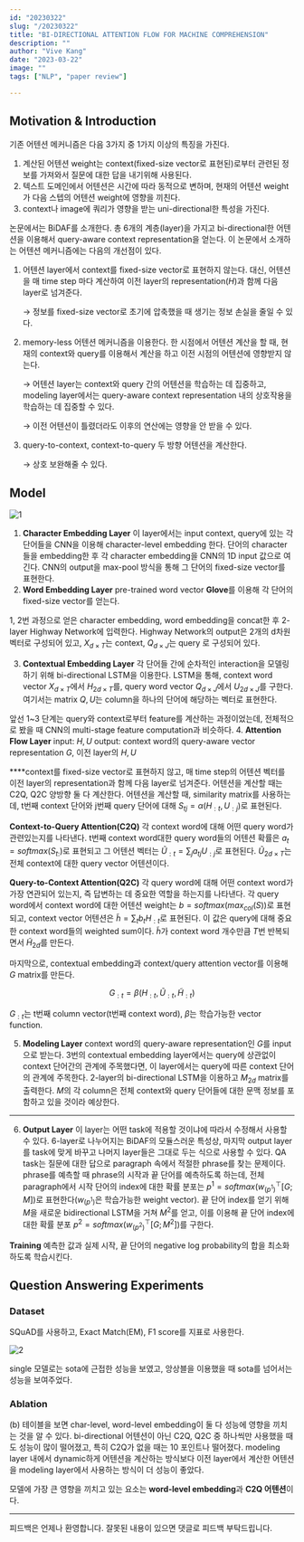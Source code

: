 ```yaml
---
id: "20230322"
slug: "/20230322"
title: "BI-DIRECTIONAL ATTENTION FLOW FOR MACHINE COMPREHENSION"
description: ""
author: "Vive Kang"
date: "2023-03-22"
image: ""
tags: ["NLP", "paper review"]

---
```

## Motivation & Introduction

기존 어텐션 메커니즘은 다음 3가지 중 1가지 이상의 특징을 가진다.

1. 계산된 어텐션 weight는 context(fixed-size vector로 표현된)로부터 관련된 정보를 가져와서 질문에 대한 답을 내기위해 사용된다.
2. 텍스트 도메인에서 어텐션은 시간에 따라 동적으로 변하며, 현재의 어텐션 weight가 다음 스텝의 어텐션 weight에 영향을 끼친다.
3. context나 image에 쿼리가 영향을 받는 uni-directional한 특성을 가진다.

논문에서는 BiDAF를 소개한다. 총 6개의 계층(layer)을 가지고 bi-directional한 어텐션을 이용해서 query-aware context representation을 얻는다. 이 논문에서 소개하는 어텐션 메커니즘에는 다음의 개선점이 있다.

1. 어텐션 layer에서 context를 fixed-size vector로 표현하지 않는다. 대신, 어텐션을 매 time step 마다 계산하여 이전 layer의 representation($H$)과 함께 다음 layer로 넘겨준다.
    
    → 정보를 fixed-size vector로 초기에 압축했을 때 생기는 정보 손실을 줄일 수 있다.
    
2. memory-less 어텐션 메커니즘을 이용한다. 한 시점에서 어텐션 계산을 할 때, 현재의 context와 query를 이용해서 계산을 하고 이전 시점의 어텐션에 영향받지 않는다.
    
    → 어텐션 layer는 context와 query 간의 어텐션을 학습하는 데 집중하고, modeling layer에서는 query-aware context representation 내의 상호작용을 학습하는 데 집중할 수 있다.
    
    → 이전 어텐션이 틀렸더라도 이후의 연산에는 영향을 안 받을 수 있다.
    
3. query-to-context, context-to-query 두 방향 어텐션을 계산한다.
    
    → 상호 보완해줄 수 있다.
    

## Model

![1](../blogImage/12-1.png)

1. **Character Embedding Layer**
이 layer에서는 input context, query에 있는 각 단어들을 CNN을 이용해 character-level embedding 한다. 단어의 character들을 embedding한 후 각 character embedding을 CNN의 1D input 값으로 여긴다. CNN의 output을 max-pool 방식을 통해 그 단어의 fixed-size vector를 표현한다.
2. **Word Embedding Layer**
pre-trained word vector **Glove**를 이용해 각 단어의 fixed-size vector를 얻는다.

1, 2번 과정으로 얻은 character embedding, word embedding을 concat한 후 2-layer Highway Network에 입력한다. Highway Network의 output은 2개의 d차원 벡터로 구성되어 있고, $X_{d\times T}$는 context, $Q_{d\times J}$는 query 로 구성되어 있다.
        
3. **Contextual Embedding Layer**
각 단어들 간에 순차적인 interaction을 모델링하기 위해 bi-directional LSTM을 이용한다. LSTM을 통해, context word vector $X_{d\times T}$에서 $H_{2d\times T}$를, query word vector $Q_{d\times J}$에서 $U_{2d\times J}$를 구한다. 여기서는 matrix $Q, U$는 column을 하나의 단어에 해당하는 벡터로 표현한다.

앞선 1~3 단계는 query와 context로부터 feature를 계산하는 과정이었는데, 전체적으로 봤을 때 CNN의 multi-stage feature computation과 비슷하다.
4. **Attention Flow Layer**
input: $H, U$
output: context word의 query-aware vector representation $G$, 이전 layer의 $H, U$

****context를 fixed-size vector로 표현하지 않고, 매 time step의 어텐션 벡터를 이전 layer의 representation과 함께 다음 layer로 넘겨준다.
어텐션을 계산할 때는 C2Q, Q2C 양방향 둘 다 계산한다. 어텐션을 계산할 때, similarity matrix를 사용하는데, t번째 context 단어와 j번째 query 단어에 대해 $S_{tj}=\alpha(H_{:t},U_{:j})$로 표현된다.
 
**Context-to-Query Attention(C2Q)**
각 context word에 대해 어떤 query word가 관련있는지를 나타낸다. t번째 context word대한 query word들의 어텐션 확률은 $a_t=softmax(S_{t:})$로 표현되고 그 어텐션 벡터는 $\tilde{U}_{:t}=\sum_ja_{tj}U_{:j}$로 표현된다. $\tilde{U}_{2d\times T}$는 전체 context에 대한 query vector 어텐션이다.

**Query-to-Context Attention(Q2C)**
각 query word에 대해 어떤 context word가 가장 연관되어 있는지, 즉 답변하는 데 중요한 역할을 하는지를 나타낸다. 각 query word에서 context word에 대한 어텐션 weight는 $b=softmax(max_{col}(S))$로 표현되고, context vector 어텐션은 $\tilde{h}=\sum_tb_tH_{:t}$로 표현된다. 이 값은 query에 대해 중요한 context word들의 weighted sum이다. $\tilde{h}$가 context word 개수만큼 $T$번 반복되면서 $\tilde{H}_{2d}$를 만든다.

마지막으로, contextual embedding과 context/query attention vector를 이용해 $G$ matrix를 만든다.
    
$$
G_{:t}=\beta(H_{:t}, \tilde{U}_{:t}, \tilde{H}_{:t})
$$

$G_{:t}$는 t번째 column vector(t번째 context word), $\beta$는 학습가능한 vector function.
    
5. **Modeling Layer**
context word의 query-aware representation인 $G$를 input으로 받는다. 3번의 contextual embedding layer에서는 query에 상관없이 context 단어간의 관계에 주목했다면, 이 layer에서는 query에 따른 context 단어의 관계에 주목한다.
2-layer의 bi-directional LSTM을 이용하고 $M_{2d}$ matrix를 출력한다. $M$의 각 column은 전체 context와 query 단어들에 대한 문맥 정보를 포함하고 있을 것이라 예상한다.
****
6. **Output Layer**
이 layer는 어떤 task에 적용할 것이냐에 따라서 수정해서 사용할 수 있다. 6-layer로 나누어지는 BiDAF의 모듈스러운 특성상, 마지막 output layer를 task에 맞게 바꾸고 나머지 layer들은 그대로 두는 식으로 사용할 수 있다. 
QA task는 질문에 대한 답으로 paragraph 속에서 적절한 phrase를 찾는 문제이다. phrase를 예측할 때 phrase의 시작과 끝 단어를 예측하도록 하는데, 전체 paragraph에서 시작 단어의 index에 대한 확률 분포는 $p^1=softmax(w_{(p^1)}^{\top}[G;M])$로 표현한다($w_{(p^1)}$은 학습가능한 weight vector). 끝 단어 index를 얻기 위해 $M$을 새로운 bidirectional LSTM을 거쳐 $M^2$를 얻고, 이를 이용해 끝 단어 index에 대한 확률 분포  $p^2=softmax(w_{(p^2)}^{\top}[G;M^2])$를 구한다.

**Training**
예측한 값과 실제 시작, 끝 단어의 negative log probability의 합을 최소화하도록 학습시킨다.

## Question Answering Experiments

### Dataset

SQuAD를 사용하고, Exact Match(EM), F1 score를 지표로 사용한다. 

![2](../blogImage/12-2.png)

single 모델로는 sota에 근접한 성능을 보였고, 앙상블을 이용했을 때 sota를 넘어서는 성능을 보여주었다.

### Ablation

(b) 테이블을 보면 char-level, word-level embedding이 둘 다 성능에 영향을 끼치는 것을 알 수 있다. bi-directional 어텐션이 아닌 C2Q, Q2C 중 하나씩만 사용했을 때도 성능이 많이 떨어졌고, 특히 C2Q가 없을 때는 10 포인트나 떨어졌다. modeling layer 내에서 dynamic하게 어텐션을 계산하는 방식보다 이전 layer에서 계산한 어텐션을 modeling layer에서 사용하는 방식이 더 성능이 좋았다.

모델에 가장 큰 영향을 끼치고 있는 요소는 **word-level embedding**과 **C2Q 어텐션**이다.


---

피드백은 언제나 환영합니다. 잘못된 내용이 있으면 댓글로 피드백 부탁드립니다.
